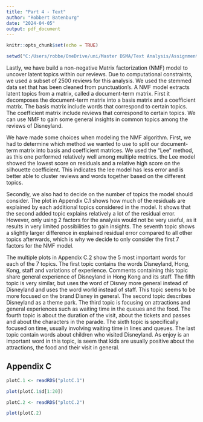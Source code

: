 ---
title: "Part 4 - Text"
author: "Robbert Batenburg"
date: "2024-04-05"
output: pdf_document
---

```{r setup, include=FALSE}
knitr::opts_chunk$set(echo = TRUE)

setwd("C:/Users/robbe/OneDrive/uni/Master DSMA/Text Analysis/Assignment 1 RMarkdown")
```



Lastly, we have build a non-negative Matrix factorization (NMF) model to uncover latent topics within our reviews. Due to computational constraints, we used a subset of 2500 reviews for this analysis. We used the stemmed data set that has been cleaned from punctuation's. A NMF model extracts latent topics from a matrix, called a document-term matrix. First it decomposes the document-term matrix into a basis matrix and a coefficient matrix. The basis matrix include words that correspond to certain topics. The coefficient matrix include reviews that correspond to certain topics. We can use NMF to gain some general insights in common topics among the reviews of Disneyland.

We have made some choices when modeling the NMF algorithm. First, we had to determine which method we wanted to use to split our document-term matrix into basis and coefficient matrices. We used the "Lee" method, as this one performed relatively well among multiple metrics. the Lee model showed the lowest score on residuals and a relative high score on the silhouette coefficient. This indicates the lee model has less error and is better able to cluster reviews and words together based on the different topics. 

Secondly, we also had to decide on the number of topics the model should consider. The plot in Appendix C.1 shows how much of the residuals are explained by each additional topics considered in the model. It shows that the second added topic explains relatively a lot of the residual error. However, only using 2 factors for the analysis would not be very useful, as it results in very limited possibilities to gain insights. The seventh topic shows a slightly larger difference in explained residual error compared to all other topics afterwards, which is why we decide to only consider the first 7 factors for the NMF model. 


The multiple plots in Appendix C.2 show the 5 most important words for each of the 7 topics. The first topic contains the words Disneyland, Hong, Kong, staff and variations of experience. Comments containing this topic share general experience of Disneyland in Hong Kong and its staff. The fifth topic is very similar, but uses the word of Disney more general instead of Disneyland and uses the word world instead of staff. This topic seems to be more focused on the brand Disney in general. The second topic describes Disneyland as a theme park. The third topic is focusing on attractions and general experiences such as waiting time in the queues and the food. The fourth topic is about the duration of the visit, about the tickets and passes and about the characters in the parade. The sixth topic is specifically focused on time, usually involving waiting time in lines and queues. The last topic contain words about children who visited Disneyland. As enjoy is an important word in this topic, is seem that kids are usually positive about the attractions, the food and their visit in general. 

## Appendix C

```{r}
plotC.1 <- readRDS("plotC.1")

plot(plotC.1$d[1:20])

```

```{r}
plotC.2 <- readRDS("plotC.2")

plot(plotC.2)
```